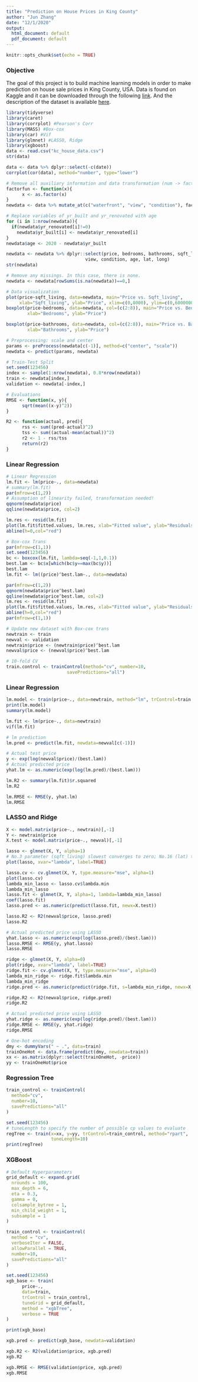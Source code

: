 ```yaml
---
title: "Prediction on House Prices in King County"
author: "Jun Zhang"
date: "12/1/2020"
output:
  html_document: default
  pdf_document: default
---
```


```r
knitr::opts_chunk$set(echo = TRUE)
```

### Objective
The goal of this project is to build machine learning models in order to make prediction on house sale prices in King County, USA. Data is found on Kaggle and it can be downloaded through the following [link](https://www.kaggle.com/harlfoxem/housesalesprediction). And the description of the dataset is available [here](https://geodacenter.github.io/data-and-lab//KingCounty-HouseSales2015/).

```r
library(tidyverse)
library(caret)
library(corrplot) #Pearson's Corr
library(MASS) #Box-cox
library(car) #Vif
library(glmnet) #LASSO, Ridge
library(xgboost)
data <- read.csv("kc_house_data.csv")
str(data)
```

```r
data <- data %>% dplyr::select(-c(date))
corrplot(cor(data), method="number", type="lower")
```


```r
# Remove all auxiliary information and data transformation (num -> factor)
factorfun <- function(x){
      x <- as.factor(x)
}
newdata <- data %>% mutate_at(c("waterfront", "view", "condition"), factorfun)

# Replace variables of yr_built and yr_renovated with age 
for (i in 1:nrow(newdata)){
  if(newdata$yr_renovated[i]!=0)
    newdata$yr_built[i] <- newdata$yr_renovated[i]
}
newdata$age <- 2020 - newdata$yr_built

newdata <- newdata %>% dplyr::select(price, bedrooms, bathrooms, sqft_living, sqft_lot, floors, waterfront, 
                              view, condition, age, lat, long)
str(newdata)

# Remove any missings. In this case, there is none.
newdata <- newdata[rowSums(is.na(newdata))==0,]
```

```r
# Data visualization
plot(price~sqft_living, data=newdata, main="Price vs. Sqft_living", 
     xlab="Sqft_living", ylab="Price", xlim=c(0,8000), ylim=c(0,6000000))
boxplot(price~bedrooms, data=newdata, col=(c(2:8)), main="Price vs. Bedrooms", 
        xlab="Bedrooms", ylab="Price")
```

```r
boxplot(price~bathrooms, data=newdata, col=(c(2:8)), main="Price vs. Bathrooms", 
        xlab="Bathrooms", ylab="Price")
```

```r
# Preprocessing: scale and center
params <- preProcess(newdata[c(-1)], method=c("center", "scale"))
newdata <- predict(params, newdata)

# Train-Test Split
set.seed(123456)
index <- sample(1:nrow(newdata), 0.8*nrow(newdata)) 
train <- newdata[index,]
validation <- newdata[-index,]
```


```r
# Evaluations
RMSE <- function(x, y){
      sqrt(mean((x-y)^2))
}

R2 <- function(actual, pred){
      rss <- sum((pred-actual)^2)
      tss <- sum((actual-mean(actual))^2)
      r2 <- 1 - rss/tss
      return(r2)
}
```

### Linear Regression
```r
# Linear Regression
lm.fit <- lm(price~., data=newdata)
# summary(lm.fit)
par(mfrow=c(1,2))
# Assumption of linearity failed, transformation needed!
qqnorm(newdata$price)
qqline(newdata$price, col=2)

lm.res <- resid(lm.fit)
plot(lm.fit$fitted.values, lm.res, xlab="Fitted value", ylab="Residuals")
abline(h=0,col="red")
```

```r
# Box-cox Trans
par(mfrow=c(1,1))
set.seed(123456)
bc <- boxcox(lm.fit, lambda=seq(-1,1,0.1))
best.lam <- bc$x[which(bc$y==max(bc$y))]
best.lam
lm.fit <- lm((price)^best.lam~., data=newdata)
```

```r
par(mfrow=c(1,2))
qqnorm(newdata$price^best.lam)
qqline(newdata$price^best.lam, col=2)
lm.res <- resid(lm.fit)
plot(lm.fit$fitted.values, lm.res, xlab="Fitted value", ylab="Residuals")
abline(h=0,col="red")
par(mfrow=c(1,1))
```

```r
# Update new dataset with Box-cox trans
newtrain <- train
newval <- validation
newtrain$price <- (newtrain$price)^best.lam
newval$price <- (newval$price)^best.lam

# 10-fold CV
train.control <- trainControl(method="cv", number=10,
                       savePredictions="all")
```

### Linear Regression
```r
lm.model <- train(price~., data=newtrain, method="lm", trControl=train.control)
print(lm.model)
summary(lm.model)

lm.fit <- lm(price~., data=newtrain)
vif(lm.fit)

# lm prediction
lm.pred <- predict(lm.fit, newdata=newval[c(-1)])

# Actual test price
y <- exp(log(newval$price)/(best.lam))
# Actual predicted price
yhat.lm <- as.numeric(exp(log(lm.pred)/(best.lam)))

lm.R2 <- summary(lm.fit)$r.squared
lm.R2

lm.RMSE <- RMSE(y, yhat.lm)
lm.RMSE
```


### LASSO and Ridge
```r
X <- model.matrix(price~., newtrain)[,-1]
Y <- newtrain$price
X.test <- model.matrix(price~., newval)[,-1]

lasso <- glmnet(X, Y, alpha=1)
# No.3 parameter (sqft_living) slowest converges to zero; No.16 (lat) the second 
plot(lasso, xvar="lambda", label=TRUE)
```

```r
lasso.cv <- cv.glmnet(X, Y, type.measure="mse", alpha=1)
plot(lasso.cv)
lambda_min_lasso <- lasso.cv$lambda.min
lambda_min_lasso
lasso.fit <- glmnet(X, Y, alpha=1, lambda=lambda_min_lasso)
coef(lasso.fit)
lasso.pred <- as.numeric(predict(lasso.fit, newx=X.test))

lasso.R2 <- R2(newval$price, lasso.pred)
lasso.R2

# Actual predicted price using LASSO
yhat.lasso <- as.numeric(exp(log(lasso.pred)/(best.lam)))
lasso.RMSE <- RMSE(y, yhat.lasso)
lasso.RMSE
```


```r
ridge <- glmnet(X, Y, alpha=0)
plot(ridge, xvar="lambda", label=TRUE)
ridge.fit <- cv.glmnet(X, Y, type.measure="mse", alpha=0)
lambda_min_ridge <- ridge.fit$lambda.min
lambda_min_ridge
ridge.pred <- as.numeric(predict(ridge.fit, s=lambda_min_ridge, newx=X.test))

ridge.R2 <- R2(newval$price, ridge.pred)
ridge.R2

# Actual predicted price using LASSO
yhat.ridge <- as.numeric(exp(log(ridge.pred)/(best.lam)))
ridge.RMSE <- RMSE(y, yhat.ridge)
ridge.RMSE
```


```r
# One-hot encoding
dmy <- dummyVars(" ~ .", data=train)
trainOneHot <- data.frame(predict(dmy, newdata=train))
xx <- as.matrix(dplyr::select(trainOneHot, -price))
yy <- trainOneHot$price
```


### Regression Tree 
```r
train_control <- trainControl(
  method="cv",
  number=10,
  savePredictions="all"
)

set.seed(123456)
# tuneLength to specify the number of possible cp values to evaluate
regTree <- train(x=xx, y=yy, trControl=train_control, method="rpart", 
                 tuneLength=10)
print(regTree)
```


### XGBoost 

```r
# Default Hyperparameters
grid_default <- expand.grid(
  nrounds = 100,
  max_depth = 6,
  eta = 0.3,
  gamma = 0,
  colsample_bytree = 1,
  min_child_weight = 1,
  subsample = 1
)

train_control <- trainControl(
  method = "cv",
  verboseIter = FALSE, 
  allowParallel = TRUE,
  number=10,
  savePredictions="all"
)

set.seed(123456)
xgb_base <- train(
      price~., 
      data=train,
      trControl = train_control,
      tuneGrid = grid_default,
      method = "xgbTree",
      verbose = TRUE
)

print(xgb_base)

xgb.pred <- predict(xgb_base, newdata=validation)

xgb.R2 <- R2(validation$price, xgb.pred)
xgb.R2

xgb.RMSE <- RMSE(validation$price, xgb.pred)
xgb.RMSE
```












